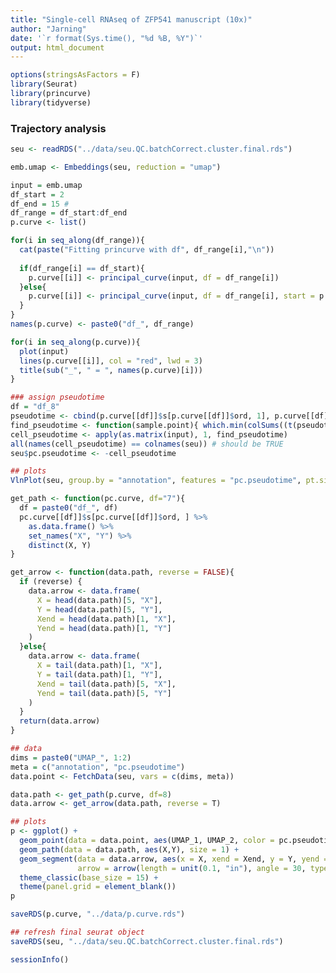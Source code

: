 ```yaml
---
title: "Single-cell RNAseq of ZFP541 manuscript (10x)"
author: "Jarning"
date: '`r format(Sys.time(), "%d %B, %Y")`'
output: html_document
---
```


```r
options(stringsAsFactors = F)
library(Seurat)
library(princurve)
library(tidyverse)
```

### Trajectory analysis

```r
seu <- readRDS("../data/seu.QC.batchCorrect.cluster.final.rds")
```

```r
emb.umap <- Embeddings(seu, reduction = "umap")

input = emb.umap
df_start = 2
df_end = 15 #
df_range = df_start:df_end
p.curve <- list()

for(i in seq_along(df_range)){
  cat(paste("Fitting princurve with df", df_range[i],"\n"))
  
  if(df_range[i] == df_start){
    p.curve[[i]] <- principal_curve(input, df = df_range[i])
  }else{
    p.curve[[i]] <- principal_curve(input, df = df_range[i], start = p.curve[[i-1]])
  }
}
names(p.curve) <- paste0("df_", df_range)

for(i in seq_along(p.curve)){
  plot(input)
  lines(p.curve[[i]], col = "red", lwd = 3)
  title(sub("_", " = ", names(p.curve)[i]))
}
```

```r
### assign pseudotime
df = "df_8"
pseudotime <- cbind(p.curve[[df]]$s[p.curve[[df]]$ord, 1], p.curve[[df]]$s[p.curve[[df]]$ord, 2])
find_pseudotime <- function(sample.point){ which.min(colSums((t(pseudotime) - c(sample.point))^2)) }
cell_pseudotime <- apply(as.matrix(input), 1, find_pseudotime)
all(names(cell_pseudotime) == colnames(seu)) # should be TRUE
seu$pc.pseudotime <- -cell_pseudotime

## plots
VlnPlot(seu, group.by = "annotation", features = "pc.pseudotime", pt.size = 0) + NoLegend()
```

```r
get_path <- function(pc.curve, df="7"){
  df = paste0("df_", df)
  pc.curve[[df]]$s[pc.curve[[df]]$ord, ] %>% 
    as.data.frame() %>% 
    set_names("X", "Y") %>% 
    distinct(X, Y)
}

get_arrow <- function(data.path, reverse = FALSE){
  if (reverse) {
    data.arrow <- data.frame(
      X = head(data.path)[5, "X"],
      Y = head(data.path)[5, "Y"],
      Xend = head(data.path)[1, "X"],
      Yend = head(data.path)[1, "Y"]
    )
  }else{
    data.arrow <- data.frame(
      X = tail(data.path)[1, "X"],
      Y = tail(data.path)[1, "Y"],
      Xend = tail(data.path)[5, "X"],
      Yend = tail(data.path)[5, "Y"]
    )
  }
  return(data.arrow)
}
```

```r
## data
dims = paste0("UMAP_", 1:2)
meta = c("annotation", "pc.pseudotime")
data.point <- FetchData(seu, vars = c(dims, meta))

data.path <- get_path(p.curve, df=8)
data.arrow <- get_arrow(data.path, reverse = T)

## plots
p <- ggplot() + 
  geom_point(data = data.point, aes(UMAP_1, UMAP_2, color = pc.pseudotime), size = .2) + 
  geom_path(data = data.path, aes(X,Y), size = 1) + 
  geom_segment(data = data.arrow, aes(x = X, xend = Xend, y = Y, yend = Yend), 
               arrow = arrow(length = unit(0.1, "in"), angle = 30, type = "closed"), size = 1) + 
  theme_classic(base_size = 15) + 
  theme(panel.grid = element_blank())
p
```


```r
saveRDS(p.curve, "../data/p.curve.rds")

## refresh final seurat object
saveRDS(seu, "../data/seu.QC.batchCorrect.cluster.final.rds")
```


```r
sessionInfo()
```

